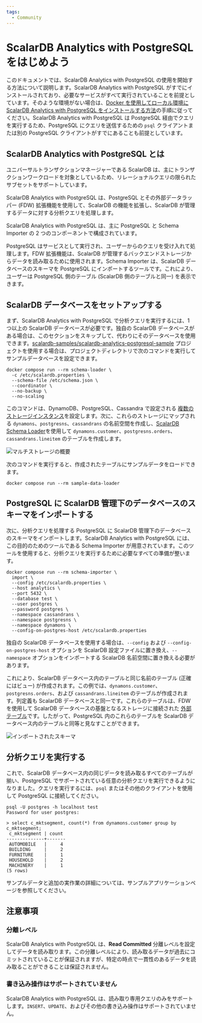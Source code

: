 ```yaml
---
tags:
  - Community
---
```


# ScalarDB Analytics with PostgreSQL をはじめよう


<TranslationBanner />

このドキュメントでは、ScalarDB Analytics with PostgreSQL の使用を開始する方法について説明します。ScalarDB Analytics with PostgreSQL がすでにインストールされており、必要なサービスがすべて実行されていることを前提としています。そのような環境がない場合は、[Docker を使用してローカル環境に ScalarDB Analytics with PostgreSQL をインストールする方法](./installation.mdx)の手順に従ってください。ScalarDB Analytics with PostgreSQL は PostgreSQL 経由でクエリを実行するため、PostgreSQL にクエリを送信するための `psql` クライアントまたは別の PostgreSQL クライアントがすでにあることも前提としています。

## ScalarDB Analytics with PostgreSQL とは

ユニバーサルトランザクションマネージャーである ScalarDB は、主にトランザクションワークロードを対象としているため、リレーショナルクエリの限られたサブセットをサポートしています。

ScalarDB Analytics with PostgreSQL は、PostgreSQL とその外部データラッパー (FDW) 拡張機能を使用して、ScalarDB の機能を拡張し、ScalarDB が管理するデータに対する分析クエリを処理します。

ScalarDB Analytics with PostgreSQL は、主に PostgreSQL と Schema Importer の 2 つのコンポーネントで構成されています。

PostgreSQL はサービスとして実行され、ユーザーからのクエリを受け入れて処理します。FDW 拡張機能は、ScalarDB が管理するバックエンドストレージからデータを読み取るために使用されます。Schema Importer は、ScalarDB データベースのスキーマを PostgreSQL にインポートするツールです。これにより、ユーザーは PostgreSQL 側のテーブル (ScalarDB 側のテーブルと同一) を表示できます。

## ScalarDB データベースをセットアップする

まず、ScalarDB Analytics with PostgreSQL で分析クエリを実行するには、1 つ以上の ScalarDB データベースが必要です。独自の ScalarDB データベースがある場合は、このセクションをスキップして、代わりにそのデータベースを使用できます。[scalardb-samples/scalardb-analytics-postgresql-sample](https://github.com/scalar-labs/scalardb-samples/tree/main/scalardb-analytics-postgresql-sample) プロジェクトを使用する場合は、プロジェクトディレクトリで次のコマンドを実行してサンプルデータベースを設定できます。

```console
docker compose run --rm schema-loader \
  -c /etc/scalardb.properties \
  --schema-file /etc/schema.json \
  --coordinator \
  --no-backup \
  --no-scaling
```

このコマンドは、DynamoDB、PostgreSQL、Cassandra で設定される [複数のストレージインスタンス](../multi-storage-transactions.mdx)を設定します。次に、これらのストレージにマップされる `dynamons`、`postgresns`、`cassandrans` の名前空間を作成し、[ScalarDB Schema Loader](https://scalardb.scalar-labs.com/docs/latest/schema-loader/)を使用して `dynamons.customer`、`postgresns.orders`、`cassandrans.lineitem` のテーブルを作成します。

![マルチストレージの概要](./images/multi-storage-overview.png)

次のコマンドを実行すると、作成されたテーブルにサンプルデータをロードできます。

```console
docker compose run --rm sample-data-loader
```

## PostgreSQL に ScalarDB 管理下のデータベースのスキーマをインポートする

次に、分析クエリを処理する PostgreSQL に ScalarDB 管理下のデータベースのスキーマをインポートします。ScalarDB Analytics with PostgreSQL には、この目的のためのツールである Schema Importer が用意されています。このツールを使用すると、分析クエリを実行するために必要なすべての準備が整います。

```console
docker compose run --rm schema-importer \
  import \
  --config /etc/scalardb.properties \
  --host analytics \
  --port 5432 \
  --database test \
  --user postgres \
  --password postgres \
  --namespace cassandrans \
  --namespace postgresns \
  --namespace dynamons \
  --config-on-postgres-host /etc/scalardb.properties
```

独自の ScalarDB データベースを使用する場合は、`--config` および `--config-on-postgres-host` オプションを ScalarDB 設定ファイルに置き換え、`--namespace` オプションをインポートする ScalarDB 名前空間に置き換える必要があります。

これにより、ScalarDB データベース内のテーブルと同じ名前のテーブル (正確にはビュー) が作成されます。この例では、`dynamons.customer`、`postgresns.orders`、および `cassandrans.lineitem` のテーブルが作成されます。列定義も ScalarDB データベースと同一です。これらのテーブルは、FDW を使用して ScalarDB データベースの基盤となるストレージに接続された [外部テーブル](https://www.postgresql.org/docs/current/sql-createforeigntable.html)です。したがって、PostgreSQL 内のこれらのテーブルを ScalarDB データベース内のテーブルと同等と見なすことができます。

![インポートされたスキーマ](./images/imported-schema.png)

## 分析クエリを実行する

これで、ScalarDB データベース内の同じデータを読み取るすべてのテーブルが揃い、PostgreSQL でサポートされている任意の分析クエリを実行できるようになりました。クエリを実行するには、`psql` またはその他のクライアントを使用して PostgreSQL に接続してください。

```console
psql -U postgres -h localhost test
Password for user postgres:

> select c_mktsegment, count(*) from dynamons.customer group by c_mktsegment;
 c_mktsegment | count
--------------+-------
 AUTOMOBILE   |     4
 BUILDING     |     2
 FURNITURE    |     1
 HOUSEHOLD    |     2
 MACHINERY    |     1
(5 rows)
```

サンプルデータと追加の実作業の詳細については、サンプルアプリケーションページを参照してください。

## 注意事項

### 分離レベル

ScalarDB Analytics with PostgreSQL は、**Read Committed** 分離レベルを設定してデータを読み取ります。この分離レベルにより、読み取るデータが過去にコミットされていることが保証されますが、特定の時点で一貫性のあるデータを読み取ることができることは保証されません。

### 書き込み操作はサポートされていません

ScalarDB Analytics with PostgreSQL は、読み取り専用クエリのみをサポートします。`INSERT`、`UPDATE`、およびその他の書き込み操作はサポートされていません。
